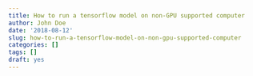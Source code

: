 ```yaml
---
title: How to run a tensorflow model on non-GPU supported computer
author: John Doe
date: '2018-08-12'
slug: how-to-run-a-tensorflow-model-on-non-gpu-supported-computer
categories: []
tags: []
draft: yes
---
```


